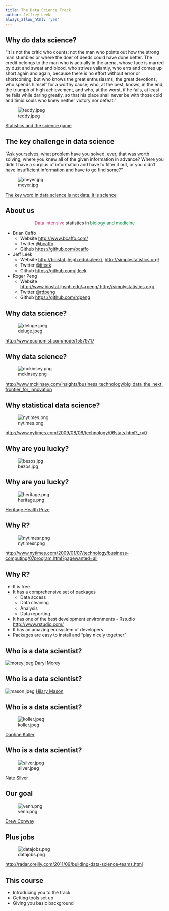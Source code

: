 ```yaml
---
title: The Data Science Track
author: Jeffrey Leek
always_allow_html: 'yes'
---
```





## Why do data science?

"It is not the critic who counts: not the man who points out how the strong man stumbles or where the doer of deeds could have done better. The credit belongs to the man who is actually in the arena, whose face is marred by dust and sweat and blood, who strives valiantly, who errs and comes up short again and again, because there is no effort without error or shortcoming, but who knows the great enthusiasms, the great devotions, who spends himself for a worthy cause; who, at the best, knows, in the end, the triumph of high achievement, and who, at the worst, if he fails, at least he fails while daring greatly, so that his place shall never be with those cold and timid souls who knew neither victory nor defeat."

![teddy.jpeg](../../assets/img/01_DataScientistToolbox/teddy.jpeg)

[Statistics and the science game](http://simplystatistics.org/2012/06/22/statistics-and-the-science-club/)


## The key challenge in data science

"Ask yourselves, what problem have you solved, ever, that was worth solving, where you knew all of the given information in advance? Where you didn’t have a surplus of information and have to filter it out, or you didn’t have insufficient information and have to go find some?"

![meyer.jpg](../../assets/img/01_DataScientistToolbox/meyer.jpg)

[The key word in data science is not data; it is science](http://simplystatistics.org/2013/12/12/the-key-word-in-data-science-is-not-data-it-is-science/)


## About us

<center> <font color="#CD3278">Data intensive</font> statistics in <font color="#008B45">biology and medicine</font></center>

* Brian Caffo 
  * Website [http://www.bcaffo.com/](http://www.bcaffo.com/)
  * Twitter [@bcaffo](https://twitter.com/bcaffo) 
  * Github [https://github.com/bcaffo](https://github.com/bcaffo)
* Jeff Leek 
  * Website [http://biostat.jhsph.edu/~jleek/](http://biostat.jhsph.edu/~jleek/), [http://simplystatistics.org/](http://simplystatistics.org/)
  * Twitter [@jtleek](https://twitter.com/jtleek) 
  * Github [https://github.com/jtleek](https://github.com/jtleek)
* Roger Peng
  * Website [http://www.biostat.jhsph.edu/~rpeng/](http://www.biostat.jhsph.edu/~rpeng/),[http://simplystatistics.org/](http://simplystatistics.org/)
  * Twitter [@rdpeng](https://twitter.com/rdpeng) 
  * Github [https://github.com/rdpeng](https://github.com/rdpeng)



## Why data science?

![deluge.jpeg](../../assets/img/01_DataScientistToolbox/deluge.jpeg)

[http://www.economist.com/node/15579717](http://www.economist.com/node/15579717)



## Why data science?

![mckinsey.png](../../assets/img/01_DataScientistToolbox/mckinsey.png)

[http://www.mckinsey.com/insights/business_technology/big_data_the_next_frontier_for_innovation](http://www.mckinsey.com/insights/business_technology/big_data_the_next_frontier_for_innovation)


## Why statistical data science?

![nytimes.png](../../assets/img/01_DataScientistToolbox/nytimes.png)

[http://www.nytimes.com/2009/08/06/technology/06stats.html?_r=0](http://www.nytimes.com/2009/08/06/technology/06stats.html?_r=0)




## Why are you lucky?

![bezos.jpg](../../assets/img/01_DataScientistToolbox/bezos.jpg)



## Why are you lucky?

![heritage.png](../../assets/img/01_DataScientistToolbox/heritage.png)

[Heritage Health Prize](http://www.heritagehealthprize.com/c/hhp)



## Why R? 

![nytimesr.png](../../assets/img/01_DataScientistToolbox/nytimesr.png)

[http://www.nytimes.com/2009/01/07/technology/business-computing/07program.html?pagewanted=all](http://www.nytimes.com/2009/01/07/technology/business-computing/07program.html?pagewanted=all)


## Why R? 

* It is free
* It has a comprehensive set of packages
  * Data access
  * Data cleaning
  * Analysis
  * Data reporting
* It has one of the best development environments - Rstudio [http://www.rstudio.com/](http://www.rstudio.com/)
* It has an amazing ecosystem of developers
* Packages are easy to install and "play nicely together"




## Who is a data scientist?


![morey.jpeg](../../assets/img/01_DataScientistToolbox/morey.jpeg)
[Daryl Morey](http://en.wikipedia.org/wiki/Daryl_Morey)



## Who is a data scientist?

![mason.jpeg](../../assets/img/01_DataScientistToolbox/mason.jpeg)
[Hilary Mason](http://www.hilarymason.com/)



## Who is a data scientist?

![koller.jpeg](../../assets/img/01_DataScientistToolbox/koller.jpeg)

[Daphne Koller](http://ai.stanford.edu/~koller/)



## Who is a data scientist?

![silver.jpeg](../../assets/img/01_DataScientistToolbox/silver.jpeg)

[Nate Silver](http://fivethirtyeight.blogs.nytimes.com/)



## Our goal

![venn.png](../../assets/img/01_DataScientistToolbox/venn.png)



[Drew Conway](http://www.drewconway.com/zia/?p=2378)



## Plus jobs

![datajobs.png](../../assets/img/01_DataScientistToolbox/datajobs.png)

[http://radar.oreilly.com/2011/09/building-data-science-teams.html](http://radar.oreilly.com/2011/09/building-data-science-teams.html)


## This course

* Introducing you to the track
* Getting tools set up
* Giving you basic background


